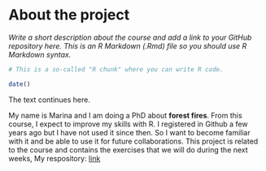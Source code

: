 
# About the project

*Write a short description about the course and add a link to your GitHub repository here. This is an R Markdown (.Rmd) file so you should use R Markdown syntax.*

```r
# This is a so-called "R chunk" where you can write R code.

date()

```
The text continues here.

My name is Marina and I am doing a PhD about **forest fires**. From this course, I expect to improve my skills with R. I registered in Github a few years ago but I have not used it since then. So I want to become familiar with it and be able to use it for future collaborations. This project is related to the course and contains the exercises that we will do during the next weeks,
My respository: [link](https://github.com/mapello3/IODS-project)
